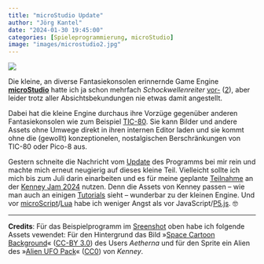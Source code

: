 ```yaml
---
title: "microStudio Update"
author: "Jörg Kantel"
date: "2024-01-30 19:45:00"
categories: [Spieleprogrammierung, microStudio]
image: "images/microstudio2.jpg"
---
```


[![](images/microstudio2-b.jpg)](https://www.flickr.com/photos/schockwellenreiter/53498746655/)

Die kleine, an diverse Fantasiekonsolen erinnernde Game Engine **[microStudio](http://cognitiones.kantel-chaos-team.de/multimedia/spieleprogrammierung/microstudio.html)** hatte ich ja schon mehrfach *Schockwellenreiter* [vor-](https://kantel.github.io/posts/2023092001_game_engines_und_mehr/) ([2](http://blog.schockwellenreiter.de/2022/05/2022053001.html)), aber leider trotz aller Absichtsbekundungen nie etwas damit angestellt.

Dabei hat die kleine Engine durchaus ihre Vorzüge gegenüber anderen Fantasiekonsolen wie zum Beispiel [TIC-80](http://cognitiones.kantel-chaos-team.de/multimedia/spieleprogrammierung/tic80.html). Sie kann Bilder und andere Assets ohne Umwege direkt in ihren internen Editor laden und sie kommt ohne die (gewollt) konzeptionelen, nostalgischen Berschränkungen von TIC-80 oder Pico-8 aus.

Gestern schneite die Nachricht vom [Update](https://microstudio.itch.io/microstudio/devlog/673273/microstudio-240129) des Programms bei mir rein und machte mich erneut neugierig auf dieses kleine Teil. Vielleicht sollte ich mich bis zum Juli darin einarbeiten und es für meine geplante [Teilnahme](https://kantel.github.io/posts/2024012901_kenney_jam_2024/) an der [Kenney Jam 2024](https://itch.io/jam/kenney-jam-2024) nutzen. Denn die Assets von Kenney passen -- wie man auch an einigen [Tutorials](https://www.youtube.com/watch?v=1cd-IWCEMoI) sieht -- wunderbar zu der kleinen Engine. Und vor [microScript](http://cognitiones.kantel-chaos-team.de/multimedia/spieleprogrammierung/microscript.html)/[Lua](http://cognitiones.kantel-chaos-team.de/programmierung/lua.html) habe ich weniger Angst als vor JavaScript/[P5.js](http://cognitiones.kantel-chaos-team.de/programmierung/creativecoding/processing/p5js.html).&nbsp;🤓

---

**Credits**: Für das Beispielprogramm im [Sreenshot](https://www.flickr.com/photos/schockwellenreiter/53498746655/) oben habe ich folgende Assets vewendet: Für den Hintergrund das Bild »[Space Cartoon Background](https://opengameart.org/content/space-cartoon-background)« ([CC-BY 3.0](http://creativecommons.org/licenses/by/3.0/)) des Users *Aetherna* und für den Sprite ein Alien des »[Alien UFO Pack](https://www.kenney.nl/assets/alien-ufo-pack)« ([CC0](https://creativecommons.org/publicdomain/zero/1.0/)) von *Kenney*.